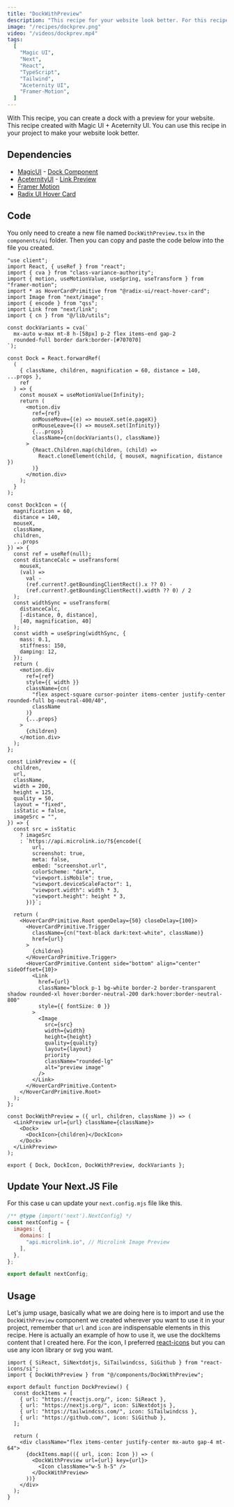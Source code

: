 ```yaml
---
title: "DockWithPreview"
description: "This recipe for your website look better. For this recipe created with Magic UI + Aceternity UI."
image: "/recipes/dockprev.png"
video: "/videos/dockprev.mp4"
tags:
  [
    "Magic UI",
    "Next",
    "React",
    "TypeScript",
    "Tailwind",
    "Aceternity UI",
    "Framer-Motion",
  ]
---
```


<DockPreview />

With This recipe, you can create a dock with a preview for your website. This recipe created with Magic UI + Aceternity UI. You can use this recipe in your project to make your website look better.

## Dependencies

- [MagicUI](https://magicui.design/) - [Dock Component](https://magicui.design/docs/components/dock)
- [AceternityUI](https://ui.aceternity.com/) - [Link Preview](https://ui.aceternity.com/components/link-preview)
- [Framer Motion](https://www.framer.com/motion/)
- [Radix UI Hover Card](https://www.radix-ui.com/primitives/docs/components/hover-card)

## Code

You only need to create a new file named `DockWithPreview.tsx` in the `components/ui` folder. Then you can copy and paste the code below into the file you created.

```tsx caption="components/ui/DockWithPreview.tsx"
"use client";
import React, { useRef } from "react";
import { cva } from "class-variance-authority";
import { motion, useMotionValue, useSpring, useTransform } from "framer-motion";
import * as HoverCardPrimitive from "@radix-ui/react-hover-card";
import Image from "next/image";
import { encode } from "qss";
import Link from "next/link";
import { cn } from "@/lib/utils";

const dockVariants = cva(`
  mx-auto w-max mt-8 h-[58px] p-2 flex items-end gap-2
  rounded-full border dark:border-[#707070]
`);

const Dock = React.forwardRef(
  (
    { className, children, magnification = 60, distance = 140, ...props },
    ref
  ) => {
    const mouseX = useMotionValue(Infinity);
    return (
      <motion.div
        ref={ref}
        onMouseMove={(e) => mouseX.set(e.pageX)}
        onMouseLeave={() => mouseX.set(Infinity)}
        {...props}
        className={cn(dockVariants(), className)}
      >
        {React.Children.map(children, (child) =>
          React.cloneElement(child, { mouseX, magnification, distance })
        )}
      </motion.div>
    );
  }
);

const DockIcon = ({
  magnification = 60,
  distance = 140,
  mouseX,
  className,
  children,
  ...props
}) => {
  const ref = useRef(null);
  const distanceCalc = useTransform(
    mouseX,
    (val) =>
      val -
      (ref.current?.getBoundingClientRect().x ?? 0) -
      (ref.current?.getBoundingClientRect().width ?? 0) / 2
  );
  const widthSync = useTransform(
    distanceCalc,
    [-distance, 0, distance],
    [40, magnification, 40]
  );
  const width = useSpring(widthSync, {
    mass: 0.1,
    stiffness: 150,
    damping: 12,
  });
  return (
    <motion.div
      ref={ref}
      style={{ width }}
      className={cn(
        "flex aspect-square cursor-pointer items-center justify-center rounded-full bg-neutral-400/40",
        className
      )}
      {...props}
    >
      {children}
    </motion.div>
  );
};

const LinkPreview = ({
  children,
  url,
  className,
  width = 200,
  height = 125,
  quality = 50,
  layout = "fixed",
  isStatic = false,
  imageSrc = "",
}) => {
  const src = isStatic
    ? imageSrc
    : `https://api.microlink.io/?${encode({
        url,
        screenshot: true,
        meta: false,
        embed: "screenshot.url",
        colorScheme: "dark",
        "viewport.isMobile": true,
        "viewport.deviceScaleFactor": 1,
        "viewport.width": width * 3,
        "viewport.height": height * 3,
      })}`;

  return (
    <HoverCardPrimitive.Root openDelay={50} closeDelay={100}>
      <HoverCardPrimitive.Trigger
        className={cn("text-black dark:text-white", className)}
        href={url}
      >
        {children}
      </HoverCardPrimitive.Trigger>
      <HoverCardPrimitive.Content side="bottom" align="center" sideOffset={10}>
        <Link
          href={url}
          className="block p-1 bg-white border-2 border-transparent shadow rounded-xl hover:border-neutral-200 dark:hover:border-neutral-800"
          style={{ fontSize: 0 }}
        >
          <Image
            src={src}
            width={width}
            height={height}
            quality={quality}
            layout={layout}
            priority
            className="rounded-lg"
            alt="preview image"
          />
        </Link>
      </HoverCardPrimitive.Content>
    </HoverCardPrimitive.Root>
  );
};

const DockWithPreview = ({ url, children, className }) => (
  <LinkPreview url={url} className={className}>
    <Dock>
      <DockIcon>{children}</DockIcon>
    </Dock>
  </LinkPreview>
);

export { Dock, DockIcon, DockWithPreview, dockVariants };
```

## Update Your Next.JS File

For this case u can update your `next.config.mjs` file like this.

```js {5} caption="next.config.mjs"
/** @type {import('next').NextConfig} */
const nextConfig = {
  images: {
    domains: [
      "api.microlink.io", // Microlink Image Preview
    ],
  },
};

export default nextConfig;
```

## Usage

Let's jump usage, basically what we are doing here is to import and use the `DockWithPreview` component we created wherever you want to use it in your project, remember that `url` and `icon` are indispensable elements in this recipe. Here is actually an example of how to use it, we use the dockItems content that I created here. For the icon, I preferred [react-icons](https://react-icons.github.io/react-icons/) but you can use any icon library or svg you want.

```tsx {15} caption="YourPage.tsx"
import { SiReact, SiNextdotjs, SiTailwindcss, SiGithub } from "react-icons/si";
import { DockWithPreview } from "@/components/DockWithPreview";

export default function DockPreview() {
  const dockItems = [
    { url: "https://reactjs.org/", icon: SiReact },
    { url: "https://nextjs.org/", icon: SiNextdotjs },
    { url: "https://tailwindcss.com/", icon: SiTailwindcss },
    { url: "https://github.com/", icon: SiGithub },
  ];

  return (
    <div className="flex items-center justify-center mx-auto gap-4 mt-64">
      {dockItems.map(({ url, icon: Icon }) => (
        <DockWithPreview url={url} key={url}>
          <Icon className="w-5 h-5" />
        </DockWithPreview>
      ))}
    </div>
  );
}
```
